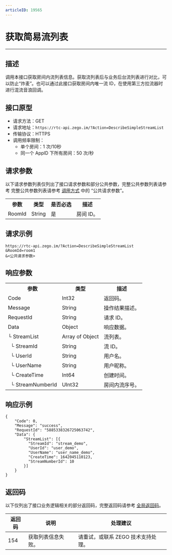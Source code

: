```yaml
---
articleID: 19565
---
```



# 获取简易流列表

---

## 描述

调用本接口获取房间内流列表信息。获取流列表后与业务后台流列表进行对比，可以防止“炸麦”。也可以通过此接口获取房间内唯一流 ID，在使用第三方拉流器时进行混流音浪回调。




## 接口原型

- 请求方法：GET
- 请求地址：`https://rtc-api.zego.im/?Action=DescribeSimpleStreamList`
- 传输协议：HTTPS
- 调用频率限制：
    - 单个房间：1 次/10秒
    - 同一个 AppID 下所有房间：50 次/秒



## 请求参数

以下请求参数列表仅列出了接口请求参数和部分公共参数，完整公共参数列表请参考 完整公共参数列表请参考 [调用方式](./../making-api-requests.mdx#公共请求参数) 中的 “公共请求参数”。


<table>
  
  <tbody><tr>
    <th>参数</th>
    <th>类型</th>
    <th>是否必选</th>
    <th>描述</th>
  </tr>
  <tr>
    <td>RoomId</td>
    <td>String</td>
    <td>是</td>
    <td>房间 ID。</td>
  </tr>
</tbody></table>




## 请求示例

```
https://rtc-api.zego.im/?Action=DescribeSimpleStreamList
&RoomId=room1
&<公共请求参数>
```

## 响应参数


<table>
  
  <tbody><tr>
    <th>参数</th>
    <th>类型</th>
    <th>描述</th>
  </tr>
  <tr>
    <td>Code</td>
    <td>Int32</td>
    <td>返回码。</td>
  </tr>
  <tr>
    <td>Message</td>
    <td>String</td>
    <td>操作结果描述。</td>
  </tr>
  <tr>
    <td>RequestId</td>
    <td>String</td>
    <td>请求 ID。</td>
  </tr>
  <tr>
    <td>Data</td>
    <td>Object</td>
    <td>响应数据。</td>
  </tr>
  <tr>
    <td>└ StreamList</td>
    <td>Array of Object</td>
    <td>流列表。</td>
  </tr>
  <tr>
    <td>&nbsp;&nbsp;└ StreamId</td>
    <td>String</td>
    <td>流 ID。</td>
  </tr>
  <tr>
    <td>&nbsp;&nbsp;└ UserId</td>
    <td>String</td>
    <td>用户名。</td>
  </tr>
  <tr>
    <td>&nbsp;&nbsp;└ UserName</td>
    <td>String</td>
    <td>用户昵称。</td>
  </tr>
  <tr>
    <td>&nbsp;&nbsp;└ CreateTime</td>
    <td>Int64</td>
    <td>创建时间。</td>
  </tr>
  <tr>
    <td>&nbsp;&nbsp;└ StreamNumberId</td>
    <td>UInt32</td>
    <td>房间内流序号。</td>
  </tr>
</tbody></table>





## 响应示例

```
{
    "Code": 0,
    "Message": "success",
    "RequestId": "5885338326725063742",
    "Data": {
        "StreamList": [{
          "StreamId": "stream_demo",
          "UserId": "user_demo",
          "UserName": "user_name_demo",
          "CreateTime": 1642045110123,
          "StreamNumberId": 10
        }]
    }
}
```

## 返回码

以下仅列出了接口业务逻辑相关的部分返回码，完整返回码请参考 [全局返回码](!global_return_code)。

|返回码|说明| 处理建议 |
|-----|----|----|
| 154 | 获取列表信息失败。 | 请重试，或联系 ZEGO 技术支持处理。|
